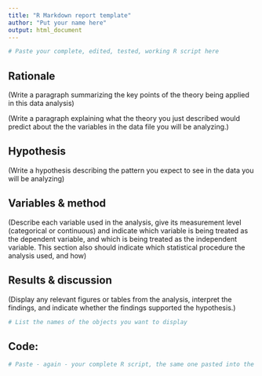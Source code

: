 ---
title: "R Markdown report template"
author: "Put your name here"
output: html_document
---

```{r, include=FALSE}

# Paste your complete, edited, tested, working R script here
```

## **Rationale**

(Write a paragraph summarizing the key points of the theory being applied in this data analysis)

(Write a paragraph explaining what the theory you just described would predict about the the variables in the data file you will be analyzing.)

## **Hypothesis**

(Write a hypothesis describing the pattern you expect to see in the data you will be analyzing)

## **Variables & method**

(Describe each variable used in the analysis, give its measurement level (categorical or continuous) and indicate which variable is being treated as the dependent variable, and which is being treated as the independent variable. This section also should indicate which statistical procedure the analysis used, and how)

## **Results & discussion**

(Display any relevant figures or tables from the analysis, interpret the findings, and indicate whether the findings supported the hypothesis.)

```{r, echo=FALSE, message=FALSE, warning=FALSE}

# List the names of the objects you want to display
```

## Code:

```{r, eval=FALSE}

# Paste - again - your complete R script, the same one pasted into the first code chunk, above. Pasting it were will display it.
```
